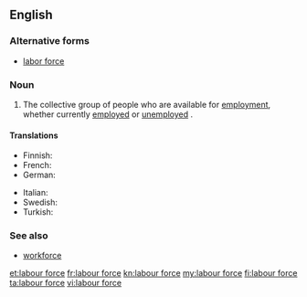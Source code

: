 ==English==
{{wikipedia|labour force}}

===Alternative forms===
* [[labor force]] {{qualifier|US}}

===Noun===
{{en-noun|head=[[labour]] [[force]]|-}} {{context|British spelling|lang=en}}

# The collective group of people who are available for [[employment]], whether currently [[employed]] or [[unemployed]] {{qualifier|though sometimes only those unemployed people who are seeking work are included}}.

====Translations====
{{trans-top|people available for employment}}
* Finnish: {{t+|fi|työvoima}}
* French: {{t+|fr|main-d'œuvre|f}}
* German: {{t+|de|Arbeitskraft}}
{{trans-mid}}
* Italian: {{t+|it|manodopera|f}}
* Swedish: {{t+|sv|arbetskraft|c}}
* Turkish: {{t|tr|işgücü}}
{{trans-bottom}}

===See also===
* [[workforce]]

[[et:labour force]]
[[fr:labour force]]
[[kn:labour force]]
[[my:labour force]]
[[fi:labour force]]
[[ta:labour force]]
[[vi:labour force]]